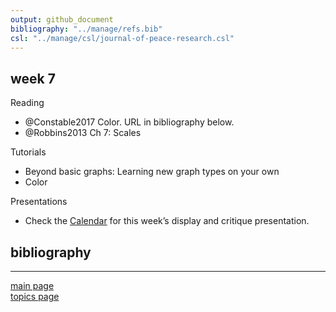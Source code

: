 ```yaml
---
output: github_document
bibliography: "../manage/refs.bib" 
csl: "../manage/csl/journal-of-peace-research.csl"
---
```


## week 7

Reading 

- @Constable2017 Color. URL in bibliography below. 
- @Robbins2013 Ch 7: Scales 

Tutorials

- Beyond basic graphs: Learning new graph types on your own 
- Color 

Presentations

- Check the [Calendar](admin-02_calendar.pdf) for this week's display and critique presentation. 


## bibliography 

<div id="refs"></div>
  
---

[main page](../README.md)<br>
[topics page](README-by-topic.md)
